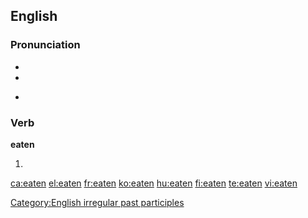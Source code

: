 ==English==

===Pronunciation===
* {{IPA|/'iːtən/}}
* {{audio|en-us-eaten.ogg|Audio (US)}}

* {{rhymes|iːtən}}

===Verb===
'''eaten'''

# {{past participle of|[[eat]]}}

[[Category:English irregular past participles]]

[[ca:eaten]]
[[el:eaten]]
[[fr:eaten]]
[[ko:eaten]]
[[hu:eaten]]
[[fi:eaten]]
[[te:eaten]]
[[vi:eaten]]